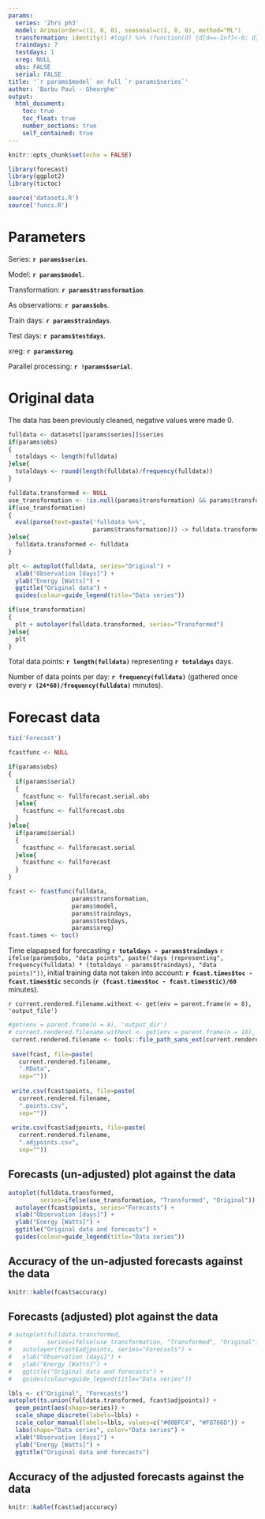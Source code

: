 ```yaml
---
params:
  series: '2hrs ph3'
  model: Arima(order=c(1, 0, 0), seasonal=c(1, 0, 0), method="ML")
  transformation: identity() #log() %>% (function(d) {d[d==-Inf]<-0; d})
  traindays: 7
  testdays: 1
  xreg: NULL
  obs: FALSE
  serial: FALSE
title: '`r params$model` on full `r params$series`'
author: 'Barbu Paul - Gheorghe'
output:
  html_document:
    toc: true
    toc_float: true
    number_sections: true
    self_contained: true
---
```


```r
knitr::opts_chunk$set(echo = FALSE)
```

```r
library(forecast)
library(ggplot2)
library(tictoc)

source('datasets.R')
source('funcs.R')
```


# Parameters

Series: **`r params$series`**.

Model: **`r params$model`**.

Transformation: **`r params$transformation`**.

As observations: **`r params$obs`**.

Train days: **`r params$traindays`**.

Test days: **`r params$testdays`**.

xreg: **`r params$xreg`**.

Parallel processing: **`r !params$serial`**.

# Original data

The data has been previously cleaned, negative values were made 0.

```r
fulldata <- datasets[[params$series]]$series
if(params$obs)
{
  totaldays <- length(fulldata)
}else{
  totaldays <- round(length(fulldata)/frequency(fulldata))
}

fulldata.transformed <- NULL
use_transformation <- !is.null(params$transformation) && params$transformation != 'identity()'
if(use_transformation)
{
  eval(parse(text=paste('fulldata %>%',
                        params$transformation))) -> fulldata.transformed
}else{
  fulldata.transformed <- fulldata
}
```

```r
plt <- autoplot(fulldata, series="Original") +
  xlab("Observation [days]") +
  ylab("Energy [Watts]") +
  ggtitle("Original data") + 
  guides(colour=guide_legend(title="Data series"))

if(use_transformation)
{
  plt + autolayer(fulldata.transformed, series="Transformed")
}else{
  plt
}
```

Total data points: **`r length(fulldata)`** representing
**`r totaldays`** days.

Number of data points per day: **`r frequency(fulldata)`**
(gathered once every **`r (24*60)/frequency(fulldata)`** minutes).

# Forecast data

```r
tic('Forecast')

fcastfunc <- NULL

if(params$obs)
{
  if(params$serial)
  {
    fcastfunc <- fullforecast.serial.obs
  }else{
    fcastfunc <- fullforecast.obs
  }
}else{
  if(params$serial)
  {
    fcastfunc <- fullforecast.serial
  }else{
    fcastfunc <- fullforecast  
  }
}

fcast <- fcastfunc(fulldata,
                  params$transformation, 
                  params$model, 
                  params$traindays,
                  params$testdays,
                  params$xreg)
fcast.times <- toc()
```

Time elapapsed for forecasting
**`r totaldays - params$traindays`**
`r ifelse(params$obs, "data points", paste("days (representing", frequency(fulldata) * (totaldays - params$traindays), "data points)"))`,
initial training data not taken into account:
**`r fcast.times$toc - fcast.times$tic`** seconds
(**`r (fcast.times$toc - fcast.times$tic)/60`** minutes).

`r current.rendered.filename.withext <- get(env = parent.frame(n = 8), 'output_file')`

```r
#get(env = parent.frame(n = 8), 'output_dir')
# current.rendered.filename.withext <- get(env = parent.frame(n = 18), 'output_file')
 current.rendered.filename <- tools::file_path_sans_ext(current.rendered.filename.withext)
 
 save(fcast, file=paste(
   current.rendered.filename,
   ".RData", 
   sep=""))
 
 write.csv(fcast$points, file=paste(
   current.rendered.filename, 
   ".points.csv", 
   sep=""))
 
 write.csv(fcast$adjpoints, file=paste(
   current.rendered.filename, 
   ".adjpoints.csv", 
   sep=""))
```

## Forecasts (un-adjusted) plot against the data
```r

autoplot(fulldata.transformed,
         series=ifelse(use_transformation, "Transformed", "Original")) +
  autolayer(fcast$points, series="Forecasts") +
  xlab("Observation [days]") +
  ylab("Energy [Watts]") +
  ggtitle("Original data and forecasts") + 
  guides(colour=guide_legend(title="Data series"))
```

## Accuracy of the un-adjusted forecasts against the data
```r
knitr::kable(fcast$accuracy)
```

## Forecasts (adjusted) plot against the data
```r
# autoplot(fulldata.transformed,
#          series=ifelse(use_transformation, "Transformed", "Original")) +
#   autolayer(fcast$adjpoints, series="Forecasts") +
#   xlab("Observation [days]") +
#   ylab("Energy [Watts]") +
#   ggtitle("Original data and forecasts") + 
#   guides(colour=guide_legend(title="Data series"))

lbls <- c("Original", "Forecasts")
autoplot(ts.union(fulldata.transformed, fcast$adjpoints)) +
  geom_point(aes(shape=series)) +
  scale_shape_discrete(labels=lbls) +
  scale_color_manual(labels=lbls, values=c("#00BFC4", "#F8766D")) +
  labs(shape="Data series", color="Data series") +
  xlab("Observation [days]") +
  ylab("Energy [Watts]") +
  ggtitle("Original data and forecasts")
```

## Accuracy of the adjusted forecasts against the data
```r
knitr::kable(fcast$adjaccuracy)
```
